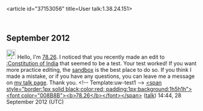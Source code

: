 <article id="37153056" title=User talk:1.38.24.151>
	<talkpage id="37153056" title="User talk:1.38.24.151">
==September 2012==
[[File:Information.svg|25px|alt=|link=]] Hello, I'm [[User:78.26|78.26]]. I noticed that you recently made an edit to [[:Constitution of India]] that seemed to be a test. Your test worked! If you want more practice editing, the [[Wikipedia:Sandbox|sandbox]] is the best place to do so. If you think I made a mistake, or if you have any questions, you can leave me a message on [[User_talk:78.26|my talk page]]. Thank you. &lt;!-- Template:uw-test1 --&gt; [[User:78.26|&lt;span style=&quot;border:1px solid black;color:red; padding:1px;background:1h5h1h&quot;&gt;&lt;font color=&quot;008B8B&quot;&gt;&lt;b&gt;78.26&lt;/b&gt;&lt;/font&gt;&lt;/span&gt;]] ([[User talk:78.26|talk]]) 14:44, 28 September 2012 (UTC)
	</talkpage>
</article>